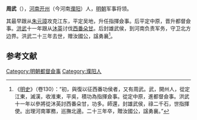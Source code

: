{{Otheruses|周武王|subject=明朝将领周武|other=[[西周|西周]]的创建者}}
'''周武'''（{{bd|？||1390年}}），[[河南|河南]][[开州|开州]]（今河南[[濮阳|濮阳]]）人，[[明朝|明朝]]军事将领。

其最早跟从[[朱元璋|朱元璋]]攻克江东，平定吴地，升任指揮僉事。后平定中原，晋升都督僉事。[[洪武|洪武]]十一年跟从[[沐英|沐英]]讨伐[[西番|西番]][[朵甘|朵甘]]。后封雄武侯，到河南负责军务，守卫北方边界。洪武二十三年去世，赠汝國公，諡勇襄<ref>《[[明史|明史]]》（卷130）：“初，與復以征西番功侯者，又有周武。武，開州人，從定江東，滅漢，收淮東，平吳，積功為指揮僉事。從定中原，進都督僉事。洪武十一年以參將從沐英討西番朵甘，功多。師還，封雄武侯，祿二千石，世指揮使。出理河南軍務，巡撫北邊。二十三年卒，贈汝國公，諡勇襄。”</ref>。

==参考文献==
{{wikisource|明史/卷130}}
<div class="references-small">
<references></references>
</div>

{{明朝人物小作品}}
[[Category:明朝都督僉事|Category:明朝都督僉事]]
[[Category:濮阳人|Category:濮阳人]]